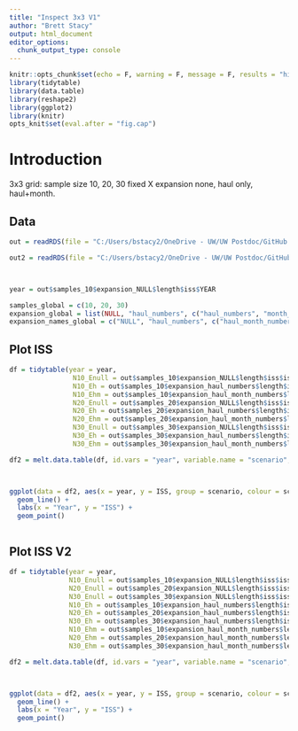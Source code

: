 ```yaml
---
title: "Inspect 3x3 V1"
author: "Brett Stacy"
output: html_document
editor_options: 
  chunk_output_type: console
---
```


```r
knitr::opts_chunk$set(echo = F, warning = F, message = F, results = "hide", fig.width = 8.5, fig.height = 5, dpi = 600)
library(tidytable)
library(data.table)
library(reshape2)
library(ggplot2)
library(knitr)
opts_knit$set(eval.after = "fig.cap")
```


# Introduction
3x3 grid: sample size 10, 20, 30 fixed X expansion none, haul only, haul+month. 

## Data 
```r
out = readRDS(file = "C:/Users/bstacy2/OneDrive - UW/UW Postdoc/GitHub Repos/baseISS_data/outputs/3x3_grid_V1_ISS_200_iters_2024-10-09.RDS")

out2 = readRDS(file = "C:/Users/bstacy2/OneDrive - UW/UW Postdoc/GitHub Repos/baseISS_data/outputs/3x3_grid_V2_ISS_200_iters_2024-10-10.RDS")



year = out$samples_10$expansion_NULL$length$iss$YEAR

samples_global = c(10, 20, 30)
expansion_global = list(NULL, "haul_numbers", c("haul_numbers", "month_numbers"))
expansion_names_global = c("NULL", "haul_numbers", c("haul_month_numbers"))

```









## Plot ISS
```r

df = tidytable(year = year,
                N10_Enull = out$samples_10$expansion_NULL$length$iss$iss,
                N10_Eh = out$samples_10$expansion_haul_numbers$length$iss$iss,
                N10_Ehm = out$samples_10$expansion_haul_month_numbers$length$iss$iss,
                N20_Enull = out$samples_20$expansion_NULL$length$iss$iss,
                N20_Eh = out$samples_20$expansion_haul_numbers$length$iss$iss,
                N20_Ehm = out$samples_20$expansion_haul_month_numbers$length$iss$iss,
                N30_Enull = out$samples_30$expansion_NULL$length$iss$iss,
                N30_Eh = out$samples_30$expansion_haul_numbers$length$iss$iss,
                N30_Ehm = out$samples_30$expansion_haul_month_numbers$length$iss$iss) 

df2 = melt.data.table(df, id.vars = "year", variable.name = "scenario", value.name = "ISS")



ggplot(data = df2, aes(x = year, y = ISS, group = scenario, colour = scenario)) +
  geom_line() +
  labs(x = "Year", y = "ISS") +
  geom_point()



```



## Plot ISS V2
```r

df = tidytable(year = year,
               N10_Enull = out$samples_10$expansion_NULL$length$iss$iss,
               N20_Enull = out$samples_20$expansion_NULL$length$iss$iss,
               N30_Enull = out$samples_30$expansion_NULL$length$iss$iss,
               N10_Eh = out$samples_10$expansion_haul_numbers$length$iss$iss,
               N20_Eh = out$samples_20$expansion_haul_numbers$length$iss$iss,
               N30_Eh = out$samples_30$expansion_haul_numbers$length$iss$iss,
               N10_Ehm = out$samples_10$expansion_haul_month_numbers$length$iss$iss,
               N20_Ehm = out$samples_20$expansion_haul_month_numbers$length$iss$iss,
               N30_Ehm = out$samples_30$expansion_haul_month_numbers$length$iss$iss,) 

df2 = melt.data.table(df, id.vars = "year", variable.name = "scenario", value.name = "ISS")



ggplot(data = df2, aes(x = year, y = ISS, group = scenario, colour = scenario)) +
  geom_line() +
  labs(x = "Year", y = "ISS") +
  geom_point()



```










